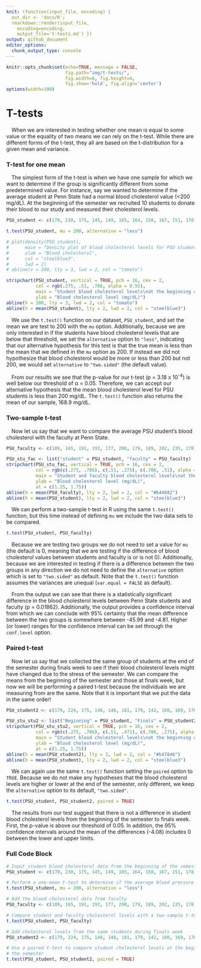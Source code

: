 ```yaml
---
knit: (function(input_file, encoding) {
  out_dir <- 'docs/R';
  rmarkdown::render(input_file,
    encoding=encoding,
    output_file='t-tests.md') })
output: github_document
editor_options:
  chunk_output_type: console
---
```

  
```r
knitr::opts_chunk$set(echo=TRUE, message = FALSE,
                      fig.path="img/t-tests/",
                      fig.width=6, fig.height=4,
                      fig.show='hold', fig.align='center')
options(width=100)
```

# T-tests

&emsp;When we are interested in testing whether one mean is equal to some value or the equality of two means we can rely on the t-test. While there are different forms of the t-test, they all are based on the t-distribution for a given mean and variance.

### T-test for one mean

&emsp;The simplest form of the t-test is when we have one sample for which we want to determine if the group is significantly different from some predetermined value. For instance, say we wanted to determine if the average student at Penn State had a normal blood cholesterol value (<200 mg/dL). At the beginning of the semester we recruited 10 students to donate their blood to our study and measured their cholesterol levels.

```r
PSU_student <- c(170, 230, 175, 145, 149, 165, 164, 150, 167, 151, 178, 183)

t.test(PSU_student, mu = 200, alternative = "less")
```

```r
# plot(density(PSU_student),
#      main = "Density plot of blood cholesterol levels for PSU students",
#      xlab = "Blood cholesterol",
#      col = "steelblue3",
#      lwd = 2)
# abline(v = 200, lty = 3, lwd = 2, col = "tomato")

stripchart(PSU_student, vertical = TRUE, pch = 16, cex = 2,
           col = rgb(.275, .51, .706, alpha = 0.55),
           main = "Student blood cholesterol levels\nat the beginning of the semester",
           ylab = "Blood cholesterol level (mg/dL)")
abline(h = 200, lty = 3, lwd = 2, col = "tomato")
abline(h = mean(PSU_student), lty = 2, lwd = 2, col = "steelblue3")
```

&emsp;We use the `t.test()` function on our dataset, `PSU_student`, and set the mean we are test to 200 with the `mu` option. Additionally, because we are only interested in if the students have blood cholesterol levels that are below that threshold, we set the `alternative` option to `"less"`, indicating that our alternative hypothesis for this test is that the true mean is less than the mean that we defined in the `mu` option as 200.  If instead we did not hypothesize that blood cholesterol would be more or less than 200 but not 200, we would set `alternative` to `"two.sided"` (the default value).

&emsp;From our results we see that the p-value for our t-test (p = 3.18 x 10<sup>-4</sup>) is well below our threshold of &alpha; = 0.05. Therefore, we can accept our alternative hypothesis that the mean blood cholesterol level for PSU students is less than 200 mg/dL.  The `t.test()` function also returns the mean of our sample, 168.9 mg/dL.

### Two-sample t-test

&emsp;Now let us say that we want to compare the average PSU student's blood cholesterol with the faculty at Penn State.

```r
PSU_faculty <- c(189, 165, 191, 193, 177, 200, 179, 189, 202, 235, 178, 226)
```

```r
PSU_stu_fac <- list("student" = PSU_student, "faculty" = PSU_faculty)
stripchart(PSU_stu_fac, vertical = TRUE, pch = 16, cex = 2,
           col = rgb(c(.275, .706), c(.51, .275), c(.706, .51), alpha = c(0.55, 0.55)),
           main = "Student and faculty blood cholesterol levels\nat the beginning of the semester",
           ylab = "Blood cholesterol level (mg/dL)",
           at = c(1.25, 1.75))
abline(h = mean(PSU_faculty), lty = 2, lwd = 2, col = "#b44682")
abline(h = mean(PSU_student), lty = 2, lwd = 2, col = "steelblue3")
```

&emsp;We can perform a two-sample t-test in R using the same `t.test()` function, but this time instead of defining `mu` we include the two data sets to be compared.

```r
t.test(PSU_student, PSU_faculty)
```

&emsp;Because we are testing two groups we do not need to set a value for `mu` (the default is 0, meaning that we are testing if the difference of blood cholesterol values between students and faculty is or is not 0). Additionally, because we are interested in testing if there is a difference between the two groups in any direction we do not need to define the `alternative` option which is set to `"two.sided"` as default. Note that the `t.test()` function assumes the variances are unequal (`var.equal = FALSE` as default).

&emsp;From the output we can see that there is a statistically significant difference in the blood cholesterol levels between Penn State students and faculty (p = 0.01862). Additionally, the output provides a confidence interval from which we can conclude with 95% certainty that the mean difference between the two groups is somewhere between -45.99 and -4.81. Higher (or lower) ranges for the confidence interval can be set through the `conf.level` option.

### Paired t-test

&emsp;Now let us say that we collected the same group of students at the end of the semester during finals week to see if their blood cholesterol levels might have changed due to the stress of the semester.  We can compare the means from the beginning of the semester and those at finals week, but now we will be performing a paired t-test because the individuals we are measuring from are the same.  Note that it is important that we put the data in the same order!

```r
PSU_student2 <- c(179, 224, 175, 140, 148, 181, 179, 142, 180, 169, 170, 189)
```

```r
PSU_stu_stu2 <- list("Beginning" = PSU_student, "Finals" = PSU_student2)
stripchart(PSU_stu_stu2, vertical = TRUE, pch = 16, cex = 2,
           col = rgb(c(.275, .706), c(.51, .471), c(.706, .275), alpha = c(0.55, 0.55)),
           main = "Student blood cholesterol levels\nat the beginning of the semester\nand during finals week",
           ylab = "Blood cholesterol level (mg/dL)",
           at = c(1.25, 1.75))
abline(h = mean(PSU_student2), lty = 2, lwd = 2, col = "#b47846")
abline(h = mean(PSU_student), lty = 2, lwd = 2, col = "steelblue3")
```

&emsp;We can again use the same `t.test()` function setting the `paired` option to `TRUE`.  Because we do not make any hypotheses that the blood cholesterol levels are higher or lower at the end of the semester, only different, we keep the `alternative` option to its default, `"two.sided"`.

```r
t.test(PSU_student, PSU_student2, paired = TRUE)
```

&emsp;The results from our test suggest that there is not a difference in student blood cholesterol levels from the beginning of the semester to finals week.  First, the p-value is above our threshold of 0.05.  In addition, the 95% confidence intervals around the mean of the differences (-4.08) includes 0 between the lower and upper limits.

### Full Code Block

```r
# Input student blood cholesterol data from the beginning of the semester
PSU_student <- c(170, 230, 175, 145, 149, 165, 164, 150, 167, 151, 178, 183)

# Perform a one-mean t-test to determine if the average blood pressure is less than 200
t.test(PSU_student, mu = 200, alternative = "less")

# Add the blood cholesterol data from faculty
PSU_faculty <- c(189, 165, 191, 193, 177, 200, 179, 189, 202, 235, 178, 226)

# Compare student and faculty cholesterol levels with a two-sample t-test
t.test(PSU_student, PSU_faculty)

# Add cholesterol levels from the same students during finals week
PSU_student2 <- c(179, 224, 175, 140, 148, 181, 179, 142, 180, 169, 170, 189)

# Use a paired t-test to compare student cholesterol levels at the beginning and end of
# the semester
t.test(PSU_student, PSU_student2, paired = TRUE)
```
